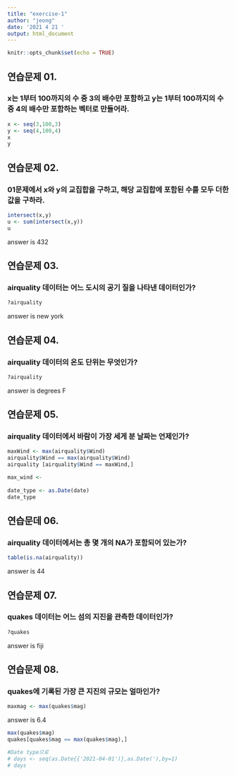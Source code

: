 ```yaml
---
title: "exercise-1"
author: "jeong"
date: '2021 4 21 '
output: html_document
---
```


```r
knitr::opts_chunk$set(echo = TRUE)
```

## 연습문제 01.
### x는 1부터 100까지의 수 중 3의 배수만 포함하고 y는 1부터 100까지의 수 중 4의 배수만 포함하는 벡터로 만들어라.
```r
x <- seq(3,100,3)
y <- seq(4,100,4)
x
y
```

## 연습문제 02.
### 01문제에서 x와 y의 교집합을 구하고, 해당 교집합에 포함된 수를 모두 더한 값을 구하라.
```r
intersect(x,y)
u <- sum(intersect(x,y))
u
```
answer is 432

## 연습문제 03.
### airquality 데이터는 어느 도시의 공기 질을 나타낸 데이터인가?
```r
?airquality
```
answer is new york

## 연습문제 04.
### airquality 데이터의 온도 단위는 무엇인가?
```r
?airquality
```
answer is degrees F

## 연습문제 05.
### airquality 데이터에서 바람이 가장 세게 분 날짜는 언제인가?
```r
maxWind <- max(airquality$Wind)
airquality$Wind == max(airquality$Wind)
airquality [airquality$Wind == maxWind,]
```

```r
max_wind <-
    
date_type <- as.Date(date)
date_type
```



## 연습문데 06.
### airquality 데이터에서는 총 몇 개의 NA가 포함되어 있는가?
```r
table(is.na(airquality))
```
answer is 44

## 연습문제 07. 
### quakes 데이터는 어느 섬의 지진을 관측한 데이터인가?
```r
?quakes
```
answer is fiji

## 연습문제 08.
### quakes에 기록된 가장 큰 지진의 규모는 얼마인가?
```r
maxmag <- max(quakes$mag)
```
answer is 6.4
```r
max(quakes$mag)
quakes[quakes$mag == max(quakes$mag),]

#Date type으로
# days <- seq(as.Date{{'2021-04-01')},as.Date('),by=1)
# days
```


